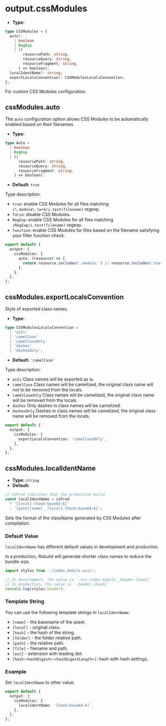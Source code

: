 # output.cssModules

- **Type:**

```ts
type CSSModules = {
  auto?:
    | boolean
    | RegExp
    | ((
        resourcePath: string,
        resourceQuery: string,
        resourceFragment: string,
      ) => boolean);
  localIdentName?: string;
  exportLocalsConvention?: CSSModulesLocalsConvention;
};
```

For custom CSS Modules configuration.

## cssModules.auto

The `auto` configuration option allows CSS Modules to be automatically enabled based on their filenames.

- **Type:**

```ts
type Auto =
  | boolean
  | RegExp
  | ((
      resourcePath: string,
      resourceQuery: string,
      resourceFragment: string,
    ) => boolean);
```

- **Default:** `true`

Type description:

- `true`: enable CSS Modules for all files matching `/\.module\.\w+$/i.test(filename)` regexp.
- `false`: disable CSS Modules.
- `RegExp`: enable CSS Modules for all files matching `/RegExp/i.test(filename)` regexp.
- `function`: enable CSS Modules for files based on the filename satisfying your filter function check.

```ts
export default {
  output: {
    cssModules: {
      auto: (resource) => {
        return resource.includes('.module.') || resource.includes('shared/');
      },
    },
  },
};
```

## cssModules.exportLocalsConvention

Style of exported class names.

- **Type:**

```ts
type CSSModulesLocalsConvention =
  | 'asIs'
  | 'camelCase'
  | 'camelCaseOnly'
  | 'dashes'
  | 'dashesOnly';
```

- **Default:** `'camelCase'`

Type description:

- `asIs` Class names will be exported as is.
- `camelCase` Class names will be camelized, the original class name will not to be removed from the locals.
- `camelCaseOnly` Class names will be camelized, the original class name will be removed from the locals.
- `dashes` Only dashes in class names will be camelized.
- `dashesOnly` Dashes in class names will be camelized, the original class name will be removed from the locals.

```ts
export default {
  output: {
    cssModules: {
      exportLocalsConvention: 'camelCaseOnly',
    },
  },
};
```

## cssModules.localIdentName

- **Type:** `string`
- **Default:**

```ts
// isProd indicates that the production build
const localIdentName = isProd
  ? '[local]-[hash:base64:6]'
  : '[path][name]__[local]-[hash:base64:6]';
```

Sets the format of the className generated by CSS Modules after compilation.

### Default Value

`localIdentName` has different default values in development and production.

In a production, Rsbuild will generate shorter class names to reduce the bundle size.

```ts
import styles from './index.module.scss';

// In development, the value is `.src-index-module__header-[hash]`
// In production, the value is `.header-[hash]`
console.log(styles.header);
```

### Template String

You can use the following template strings in `localIdentName`:

- `[name]` - the basename of the asset.
- `[local]` - original class.
- `[hash]` - the hash of the string.
- `[folder]` - the folder relative path.
- `[path]` - the relative path.
- `[file]` - filename and path.
- `[ext]` - extension with leading dot.
- `[hash:<hashDigest>:<hashDigestLength>]`: hash with hash settings.

### Example

Set `localIdentName` to other value:

```ts
export default {
  output: {
    cssModules: {
      localIdentName: '[hash:base64:4]',
    },
  },
};
```
